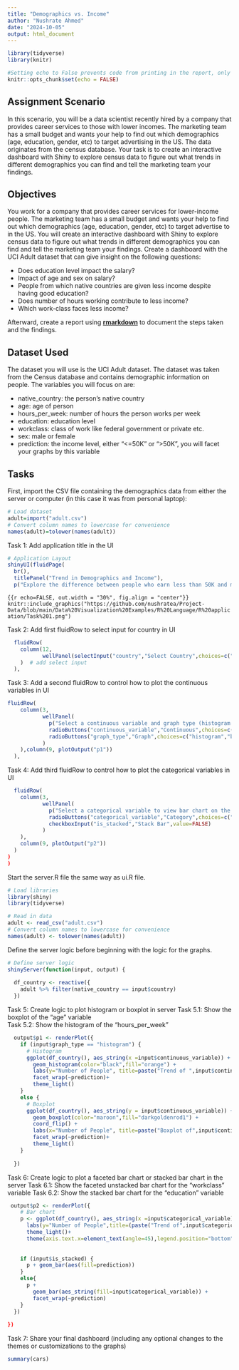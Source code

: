 ```yaml
---
title: "Demographics vs. Income"
author: "Nushrate Ahmed"
date: "2024-10-05"
output: html_document
---
```


```r
library(tidyverse)
library(knitr)

#Setting echo to False prevents code from printing in the report, only output shows
knitr::opts_chunk$set(echo = FALSE)
```

## Assignment Scenario

In this scenario, you will be a data scientist recently hired by a company that provides career services to those with lower incomes. The marketing team has a small budget and wants your help to find out which demographics (age, education, gender, etc) to target advertising in the US. The data originates from the census database. Your task is to create an interactive dashboard with Shiny to explore census data to figure out what trends in different demographics you can find and tell the marketing team your findings.

## Objectives

You work for a company that provides career services for lower-income people. The marketing team has a small budget and wants your help to find out which demographics (age, education, gender, etc) to target advertise to in the US. You will create an interactive dashboard with Shiny to explore census data to figure out what trends in different demographics you can find and tell the marketing team your findings. Create a dashboard with the UCI Adult dataset that can give insight on the following questions:

-   Does education level impact the salary?
-   Impact of age and sex on salary?
-   People from which native countries are given less income despite having good education?
-   Does number of hours working contribute to less income?
-   Which work-class faces less income?

Afterward, create a report using [**rmarkdown**](http://rmarkdown.rstudio.com/)
to document the steps taken and the findings.

## Dataset Used

The dataset you will use is the UCI Adult dataset. The dataset was taken from the Census database and contains demographic information on people. The variables you will focus on are:

-   native_country: the person's native country
-   age: age of person
-   hours_per_week: number of hours the person works per week
-   education: education level
-   workclass: class of work like federal government or private etc.
-   sex: male or female
-   prediction: the income level, either "\<=50K" or "\>50K", you will facet your graphs by this variable

## Tasks

First, import the CSV file containing the demographics data from either the server or computer (in this case it was from personal laptop):

```r
# Load dataset 
adult=import("adult.csv")
# Convert column names to lowercase for convenience 
names(adult)=tolower(names(adult))
```

Task 1: Add application title in the UI

```r
# Application Layout
shinyUI(fluidPage(
  br(),
  titlePanel("Trend in Demographics and Income"),
  p("Explore the difference between people who earn less than 50K and more than 50K. You can filter the data by country, then explore various demogrphic information."),
```

```{{r echo=FALSE, out.width = "30%", fig.align = "center"}}
knitr::include_graphics("https://github.com/nushratea/Project-Data/blob/main/Data%20Visualization%20Examples/R%20Language/R%20application/Task%201.png")
```

Task 2: Add first fluidRow to select input for country in UI

```r
  fluidRow(
    column(12, 
           wellPanel(selectInput("country","Select Country",choices=c("United-States","Canada","Mexico","Germany","Philippines")))
    )  # add select input 
  ),
```

Task 3: Add a second fluidRow to control how to plot the continuous variables in UI

```r
fluidRow(
    column(3, 
           wellPanel(
             p("Select a continuous variable and graph type (histogram or boxplot) to view on the right."),
             radioButtons("continuous_variable","Continuous",choices=c("age","hours_per_week")),   
             radioButtons("graph_type","Graph",choices=c("histogram","boxplot")) 
           )
    ),column(9, plotOutput("p1"))  
  ),
```

Task 4: Add third fluidRow to control how to plot the categorical variables in UI

```r
  fluidRow(
    column(3, 
           wellPanel(
             p("Select a categorical variable to view bar chart on the right. Use the check box to view a stacked bar chart to combine the income levels into one graph. "),
             radioButtons("categorical_variable","Category",choices=c("education","workclass","sex")), 
             checkboxInput("is_stacked","Stack Bar",value=FALSE)
           )
    ),
    column(9, plotOutput("p2"))
  )
)
)
```

Start the server.R file the same way as ui.R file.

```r
# Load libraries
library(shiny)
library(tidyverse)

# Read in data
adult <- read_csv("adult.csv")
# Convert column names to lowercase for convenience 
names(adult) <- tolower(names(adult))
```

Define the server logic before beginning with the logic for the graphs.

```r
# Define server logic
shinyServer(function(input, output) {
  
  df_country <- reactive({
    adult %>% filter(native_country == input$country)
  })
```

Task 5: Create logic to plot histogram or boxplot in server Task 5.1: Show the boxplot of the “age” variable\
Task 5.2: Show the histogram of the “hours_per_week"

```r
  output$p1 <- renderPlot({
    if (input$graph_type == "histogram") {
      # Histogram
      ggplot(df_country(), aes_string(x =input$continuous_variable)) +
        geom_histogram(color="black",fill="orange") +  
        labs(y="Number of People", title=paste("Trend of ",input$continuous_variable)) +  
        facet_wrap(~prediction)+ 
        theme_light()
    }
    else {
      # Boxplot
      ggplot(df_country(), aes_string(y = input$continuous_variable)) +
        geom_boxplot(color="maroon",fill="darkgoldenrod1") +  
        coord_flip() +  
        labs(x="Number of People", title=paste("Boxplot of",input$continuous_variable)) +
        facet_wrap(~prediction)+    
        theme_light()
    }
    
  })
```

Task 6: Create logic to plot a faceted bar chart or stacked bar chart in the server Task 6.1: Show the faceted unstacked bar chart for the “workclass” variable Task 6.2: Show the stacked bar chart for the “education” variable

```r
 output$p2 <- renderPlot({
    # Bar chart
    p <- ggplot(df_country(), aes_string(x =input$categorical_variable)) +
      labs(y="Number of People",title=(paste("Trend of",input$categorical_variable))) +  
      theme_light()+
      theme(axis.text.x=element_text(angle=45),legend.position="bottom")    
    
    
    if (input$is_stacked) {
      p + geom_bar(aes(fill=prediction))  
    }
    else{
      p + 
        geom_bar(aes_string(fill=input$categorical_variable)) + 
        facet_wrap(~prediction)  
    }
  })
  
})
```

Task 7: Share your final dashboard (including any optional changes to the themes or customizations to the graphs)

```r
summary(cars)
```

